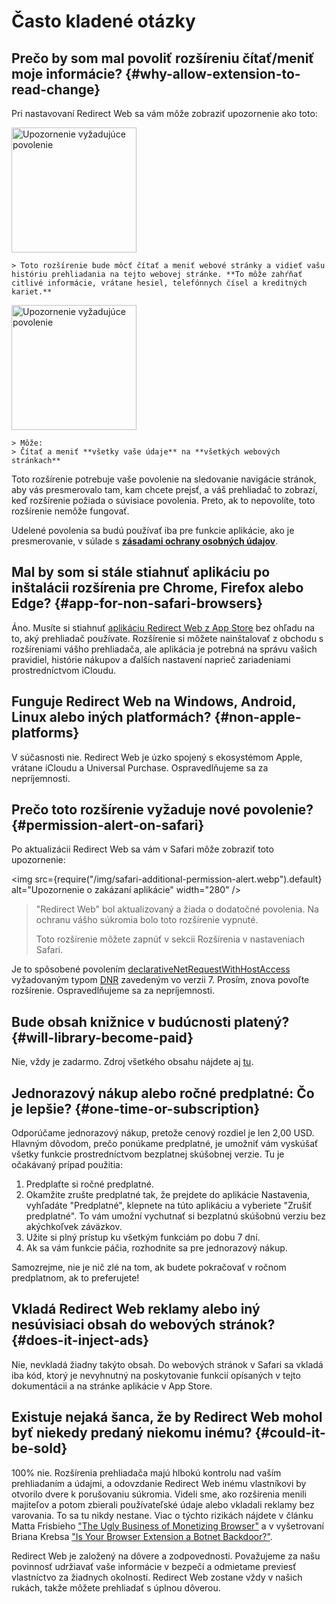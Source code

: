 
# Často kladené otázky

## Prečo by som mal povoliť rozšíreniu čítať/meniť moje informácie? {#why-allow-extension-to-read-change}

Pri nastavovaní Redirect Web sa vám môže zobraziť upozornenie ako toto:

<IfBrowserStore stores='appStore'>
    <Image src={PermissionAlertSafari} alt="Upozornenie vyžadujúce povolenie" width="200" margin="0 0 16px 0" hasShadow />

    > Toto rozšírenie bude môcť čítať a meniť webové stránky a vidieť vašu históriu prehliadania na tejto webovej stránke. **To môže zahŕňať citlivé informácie, vrátane hesiel, telefónnych čísel a kreditných kariet.**
</IfBrowserStore>

<IfBrowserStore stores='appStore' includes={false}>
    <Image src={PermissionAlertChrome} alt="Upozornenie vyžadujúce povolenie" height="200" hasRoundedCorners hasShadow margin="0 0 16px 0" />

    > Môže:
    > Čítať a meniť **všetky vaše údaje** na **všetkých webových stránkach**
</IfBrowserStore>

Toto rozšírenie potrebuje vaše povolenie na sledovanie navigácie stránok, aby vás presmerovalo tam, kam chcete prejsť, a váš prehliadač to zobrazí, keď rozšírenie požiada o súvisiace povolenia. Preto, ak to nepovolíte, toto rozšírenie nemôže fungovať.

Udelené povolenia sa budú používať iba pre funkcie aplikácie, ako je presmerovanie, v súlade s **[zásadami ochrany osobných údajov](./privacy-policy)**.

## Mal by som si stále stiahnuť aplikáciu po inštalácii rozšírenia pre Chrome, Firefox alebo Edge? {#app-for-non-safari-browsers}

Áno. Musíte si stiahnuť [aplikáciu Redirect Web z App Store](https://apps.apple.com/app/id1571283503) bez ohľadu na to, aký prehliadač používate. Rozšírenie si môžete nainštalovať z obchodu s rozšíreniami vášho prehliadača, ale aplikácia je potrebná na správu vašich pravidiel, histórie nákupov a ďalších nastavení naprieč zariadeniami prostredníctvom iCloudu.

## Funguje Redirect Web na Windows, Android, Linux alebo iných platformách? {#non-apple-platforms}

V súčasnosti nie. Redirect Web je úzko spojený s ekosystémom Apple, vrátane iCloudu a Universal Purchase. Ospravedlňujeme sa za nepríjemnosti.

## Prečo toto rozšírenie vyžaduje nové povolenie? {#permission-alert-on-safari}

Po aktualizácii Redirect Web sa vám v Safari môže zobraziť toto upozornenie:

<img src={require("/img/safari-additional-permission-alert.webp").default} alt="Upozornenie o zakázaní aplikácie" width="280" />

> "Redirect Web" bol aktualizovaný a žiada o dodatočné povolenia. Na ochranu vášho súkromia bolo toto rozšírenie vypnuté.
>
> Toto rozšírenie môžete zapnúť v sekcii Rozšírenia v nastaveniach Safari.

Je to spôsobené povolením [declarativeNetRequestWithHostAccess](https://developer.apple.com/documentation/safariservices/safari_web_extensions/blocking_content_with_your_safari_web_extension) vyžadovaným typom [DNR](./rule-settings#type) zavedeným vo verzii 7. Prosím, znova povoľte rozšírenie. Ospravedlňujeme sa za nepríjemnosti.

## Bude obsah knižnice v budúcnosti platený? {#will-library-become-paid}

Nie, vždy je zadarmo. Zdroj všetkého obsahu nájdete aj [tu](https://github.com/mshibanami/redirect-web/tree/main/library).

## Jednorazový nákup alebo ročné predplatné: Čo je lepšie? {#one-time-or-subscription}

Odporúčame jednorazový nákup, pretože cenový rozdiel je len 2,00 USD.
Hlavným dôvodom, prečo ponúkame predplatné, je umožniť vám vyskúšať všetky funkcie prostredníctvom bezplatnej skúšobnej verzie. Tu je očakávaný prípad použitia:

1. Predplaťte si ročné predplatné.
2. Okamžite zrušte predplatné tak, že prejdete do aplikácie Nastavenia, vyhľadáte "Predplatné", klepnete na túto aplikáciu a vyberiete "Zrušiť predplatné". To vám umožní vychutnať si bezplatnú skúšobnú verziu bez akýchkoľvek záväzkov.
3. Užite si plný prístup ku všetkým funkciám po dobu 7 dní.
4. Ak sa vám funkcie páčia, rozhodnite sa pre jednorazový nákup.

Samozrejme, nie je nič zlé na tom, ak budete pokračovať v ročnom predplatnom, ak to preferujete!

## Vkladá Redirect Web reklamy alebo iný nesúvisiaci obsah do webových stránok? {#does-it-inject-ads}

Nie, nevkladá žiadny takýto obsah. Do webových stránok v Safari sa vkladá iba kód, ktorý je nevyhnutný na poskytovanie funkcií opísaných v tejto dokumentácii a na stránke aplikácie v App Store.

## Existuje nejaká šanca, že by Redirect Web mohol byť niekedy predaný niekomu inému? {#could-it-be-sold}

100% nie. Rozšírenia prehliadača majú hlbokú kontrolu nad vaším prehliadaním a údajmi, a odovzdanie Redirect Web inému vlastníkovi by otvorilo dvere k porušovaniu súkromia. Videli sme, ako rozšírenia menili majiteľov a potom zbierali používateľské údaje alebo vkladali reklamy bez varovania. To sa tu nikdy nestane. Viac o týchto rizikách nájdete v článku Matta Frisbieho ["The Ugly Business of Monetizing Browser"](https://mattfrisbie.substack.com/p/the-ugly-business-of-monetizing-browser) a v vyšetrovaní Briana Krebsa ["Is Your Browser Extension a Botnet Backdoor?"](https://krebsonsecurity.com/2021/03/is-your-browser-extension-a-botnet-backdoor/).

Redirect Web je založený na dôvere a zodpovednosti. Považujeme za našu povinnosť udržiavať vaše informácie v bezpečí a odmietame previesť vlastníctvo za žiadnych okolností. Redirect Web zostane vždy v našich rukách, takže môžete prehliadať s úplnou dôverou.

